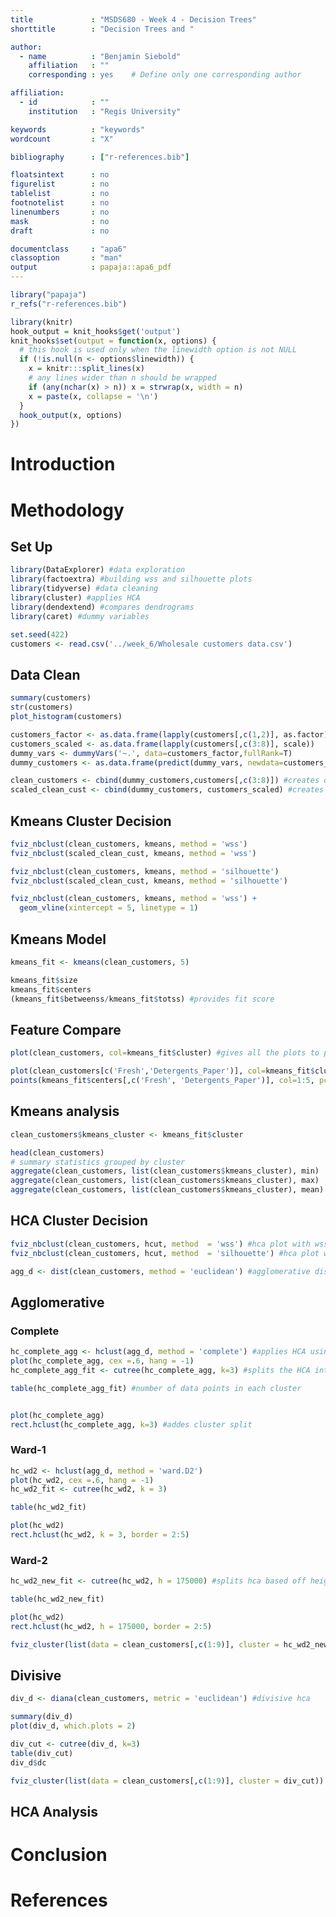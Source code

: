 ```yaml
---
title             : "MSDS680 - Week 4 - Decision Trees"
shorttitle        : "Decision Trees and "

author: 
  - name          : "Benjamin Siebold"
    affiliation   : ""
    corresponding : yes    # Define only one corresponding author

affiliation:
  - id            : ""
    institution   : "Regis University"

keywords          : "keywords"
wordcount         : "X"

bibliography      : ["r-references.bib"]

floatsintext      : no
figurelist        : no
tablelist         : no
footnotelist      : no
linenumbers       : no
mask              : no
draft             : no

documentclass     : "apa6"
classoption       : "man"
output            : papaja::apa6_pdf
---
```


```r
library("papaja")
r_refs("r-references.bib")
```

```r
library(knitr)
hook_output = knit_hooks$get('output')
knit_hooks$set(output = function(x, options) {
  # this hook is used only when the linewidth option is not NULL
  if (!is.null(n <- options$linewidth)) {
    x = knitr:::split_lines(x)
    # any lines wider than n should be wrapped
    if (any(nchar(x) > n)) x = strwrap(x, width = n)
    x = paste(x, collapse = '\n')
  }
  hook_output(x, options)
})
```

# Introduction

# Methodology
## Set Up

```r

library(DataExplorer) #data exploration
library(factoextra) #building wss and silhouette plots
library(tidyverse) #data cleaning
library(cluster) #applies HCA
library(dendextend) #compares dendrograms
library(caret) #dummy variables

set.seed(422)
customers <- read.csv('../week_6/Wholesale customers data.csv')
```

## Data Clean
  
```r
summary(customers)
str(customers)
plot_histogram(customers)

customers_factor <- as.data.frame(lapply(customers[,c(1,2)], as.factor))
customers_scaled <- as.data.frame(lapply(customers[,c(3:8)], scale))
dummy_vars <- dummyVars('~.', data=customers_factor,fullRank=T)
dummy_customers <- as.data.frame(predict(dummy_vars, newdata=customers_factor))

clean_customers <- cbind(dummy_customers,customers[,c(3:8)]) #creates dummy dataset without scales
scaled_clean_cust <- cbind(dummy_customers, customers_scaled) #creates scaled dataset with dummy variables
```

## Kmeans Cluster Decision

```r
fviz_nbclust(clean_customers, kmeans, method = 'wss')
fviz_nbclust(scaled_clean_cust, kmeans, method = 'wss')

fviz_nbclust(clean_customers, kmeans, method = 'silhouette')
fviz_nbclust(scaled_clean_cust, kmeans, method = 'silhouette')

fviz_nbclust(clean_customers, kmeans, method = 'wss') +
  geom_vline(xintercept = 5, linetype = 1)
```

## Kmeans Model

```r
kmeans_fit <- kmeans(clean_customers, 5)

kmeans_fit$size
kmeans_fit$centers
(kmeans_fit$betweenss/kmeans_fit$totss) #provides fit score
```

## Feature Compare

```r
plot(clean_customers, col=kmeans_fit$cluster) #gives all the plots to provide a good candidate for inspection

plot(clean_customers[c('Fresh','Detergents_Paper')], col=kmeans_fit$cluster) 
points(kmeans_fit$centers[,c('Fresh', 'Detergents_Paper')], col=1:5, pch=8, cex=2) #adds center of cluster to plot
```

## Kmeans analysis

```r
clean_customers$kmeans_cluster <- kmeans_fit$cluster

head(clean_customers)
# summary statistics grouped by cluster
aggregate(clean_customers, list(clean_customers$kmeans_cluster), min) 
aggregate(clean_customers, list(clean_customers$kmeans_cluster), max)
aggregate(clean_customers, list(clean_customers$kmeans_cluster), mean)
```

## HCA Cluster Decision

```r
fviz_nbclust(clean_customers, hcut, method  = 'wss') #hca plot with wss
fviz_nbclust(clean_customers, hcut, method  = 'silhouette') #hca plot with silhouette

agg_d <- dist(clean_customers, method = 'euclidean') #agglomerative distance between points using euclidean 
```

## Agglomerative

### Complete

```r
hc_complete_agg <- hclust(agg_d, method = 'complete') #applies HCA using complete method
plot(hc_complete_agg, cex =.6, hang = -1)
hc_complete_agg_fit <- cutree(hc_complete_agg, k=3) #splits the HCA into three clusters

table(hc_complete_agg_fit) #number of data points in each cluster


plot(hc_complete_agg)
rect.hclust(hc_complete_agg, k=3) #addes cluster split
```

### Ward-1

```r
hc_wd2 <- hclust(agg_d, method = 'ward.D2')
plot(hc_wd2, cex =.6, hang = -1)
hc_wd2_fit <- cutree(hc_wd2, k = 3)

table(hc_wd2_fit)

plot(hc_wd2)
rect.hclust(hc_wd2, k = 3, border = 2:5)
```

### Ward-2

```r
hc_wd2_new_fit <- cutree(hc_wd2, h = 175000) #splits hca based off height instead of clusters

table(hc_wd2_new_fit)

plot(hc_wd2)
rect.hclust(hc_wd2, h = 175000, border = 2:5)

fviz_cluster(list(data = clean_customers[,c(1:9)], cluster = hc_wd2_new_fit)) #provides cluster plot of clusters
```

## Divisive

```r
div_d <- diana(clean_customers, metric = 'euclidean') #divisive hca

summary(div_d)
plot(div_d, which.plots = 2)

div_cut <- cutree(div_d, k=3)
table(div_cut)
div_d$dc

fviz_cluster(list(data = clean_customers[,c(1:9)], cluster = div_cut))
```

## HCA Analysis

# Conclusion

\newpage
# References

\begingroup
\setlength{\parindent}{-0.5in}
\setlength{\leftskip}{0.5in}

<div id="refs" custom-style="Bibliography"></div>
\endgroup

